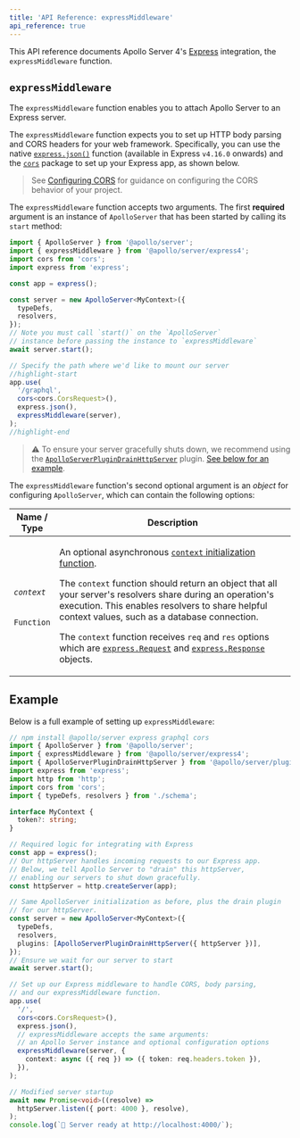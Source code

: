 ```yaml
---
title: 'API Reference: expressMiddleware'
api_reference: true
---
```



This API reference documents Apollo Server 4's [Express](https://expressjs.com/) integration, the `expressMiddleware` function.

## `expressMiddleware`

<TopLevelAwait />

The `expressMiddleware` function enables you to attach Apollo Server to an Express server.

The `expressMiddleware` function expects you to set up HTTP body parsing and CORS headers for your web framework. Specifically, you can use the native [`express.json()`](https://expressjs.com/en/api.html#express.json) function (available in Express `v4.16.0` onwards) and the [`cors`](https://www.npmjs.com/package/cors) package to set up your Express app, as shown below.

> See [Configuring CORS](../security/cors#specifying-origins) for guidance on configuring the CORS behavior of your project.

The `expressMiddleware` function accepts two arguments. The first **required** argument is an instance of `ApolloServer` that has been started by calling its `start` method:

<MultiCodeBlock>

```ts
import { ApolloServer } from '@apollo/server';
import { expressMiddleware } from '@apollo/server/express4';
import cors from 'cors';
import express from 'express';

const app = express();

const server = new ApolloServer<MyContext>({
  typeDefs,
  resolvers,
});
// Note you must call `start()` on the `ApolloServer`
// instance before passing the instance to `expressMiddleware`
await server.start();

// Specify the path where we'd like to mount our server
//highlight-start
app.use(
  '/graphql',
  cors<cors.CorsRequest>(),
  express.json(),
  expressMiddleware(server),
);
//highlight-end
```

</MultiCodeBlock>

> ⚠️ To ensure your server gracefully shuts down, we recommend using the [`ApolloServerPluginDrainHttpServer`](./plugin/drain-http-server) plugin. [See below for an example](#example).

The `expressMiddleware` function's second optional argument is an _object_ for configuring `ApolloServer`, which can contain the following options:

<table class="field-table">
  <thead>
    <tr>
      <th>Name /<br/>Type</th>
      <th>Description</th>
    </tr>
  </thead>

<tbody>
<tr>

<td>

###### `context`

`Function`

</td>

<td>

An optional asynchronous [`context` initialization function](../data/context/#the-context-function).

The `context` function should return an object that all your server's resolvers share during an operation's execution. This enables resolvers to share helpful context values, such as a database connection.

The `context` function receives `req` and `res` options which are [`express.Request`](https://github.com/DefinitelyTyped/DefinitelyTyped/blob/2c4c1d0b106a1305c384cde84bb14bbf1a938d2c/types/express-serve-static-core/index.d.ts#L367) and [`express.Response`](https://github.com/DefinitelyTyped/DefinitelyTyped/blob/2c4c1d0b106a1305c384cde84bb14bbf1a938d2c/types/express-serve-static-core/index.d.ts#L659) objects.

</td>

</tr>

</tbody>
</table>

## Example

Below is a full example of setting up `expressMiddleware`:

<MultiCodeBlock>

```ts
// npm install @apollo/server express graphql cors
import { ApolloServer } from '@apollo/server';
import { expressMiddleware } from '@apollo/server/express4';
import { ApolloServerPluginDrainHttpServer } from '@apollo/server/plugin/drainHttpServer';
import express from 'express';
import http from 'http';
import cors from 'cors';
import { typeDefs, resolvers } from './schema';

interface MyContext {
  token?: string;
}

// Required logic for integrating with Express
const app = express();
// Our httpServer handles incoming requests to our Express app.
// Below, we tell Apollo Server to "drain" this httpServer,
// enabling our servers to shut down gracefully.
const httpServer = http.createServer(app);

// Same ApolloServer initialization as before, plus the drain plugin
// for our httpServer.
const server = new ApolloServer<MyContext>({
  typeDefs,
  resolvers,
  plugins: [ApolloServerPluginDrainHttpServer({ httpServer })],
});
// Ensure we wait for our server to start
await server.start();

// Set up our Express middleware to handle CORS, body parsing,
// and our expressMiddleware function.
app.use(
  '/',
  cors<cors.CorsRequest>(),
  express.json(),
  // expressMiddleware accepts the same arguments:
  // an Apollo Server instance and optional configuration options
  expressMiddleware(server, {
    context: async ({ req }) => ({ token: req.headers.token }),
  }),
);

// Modified server startup
await new Promise<void>((resolve) =>
  httpServer.listen({ port: 4000 }, resolve),
);
console.log(`🚀 Server ready at http://localhost:4000/`);
```

</MultiCodeBlock>
